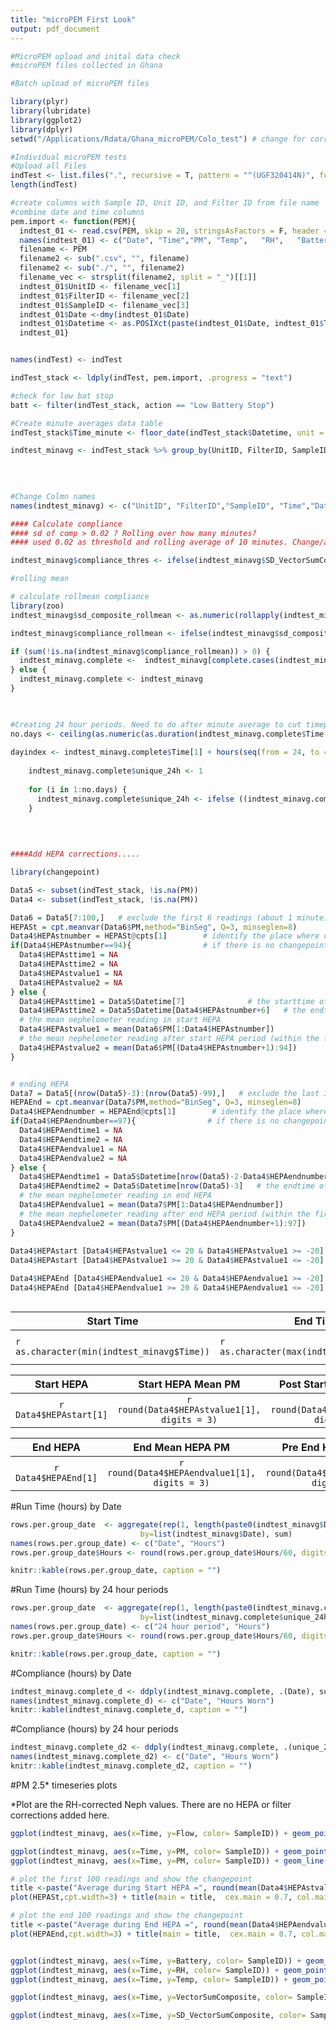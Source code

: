 ```yaml
---
title: "microPEM First Look"
output: pdf_document
---
```


```r


#MicroPEM upload and inital data check
#microPEM files collected in Ghana

#Batch upload of microPEM files

library(plyr)
library(lubridate)
library(ggplot2)
library(dplyr)
setwd("/Applications/Rdata/Ghana_microPEM/Colo_test") # change for correct file path

#Individual microPEM tests
#Upload all Files
indTest <- list.files(".", recursive = T, pattern = "^(UGF320414N)", full.names = T) #can edit pattern based on file name you want. '
length(indTest)

#create columns with Sample ID, Unit ID, and Filter ID from file name
#combine date and time columns
pem.import <- function(PEM){
  indtest_01 <- read.csv(PEM, skip = 28, stringsAsFactors = F, header = T, row.names = NULL)  
  names(indtest_01) <- c("Date", "Time","PM", "Temp",	"RH",	"Battery",	"InletPress",	"FlowOrificePress",	"Flow",	"Xaxis",	"Yaxis",	"Zaxis",	"VectorSumComposite", "action", "Wearing Compliance", "ValidityWearingCompliance validation")
  filename <- PEM
  filename2 <- sub(".csv", "", filename)
  filename2 <- sub("./", "", filename2)
  filename_vec <- strsplit(filename2, split = "_")[[1]]
  indtest_01$UnitID <- filename_vec[1] 
  indtest_01$FilterID <- filename_vec[2]
  indtest_01$SampleID <- filename_vec[3]
  indtest_01$Date <-dmy(indtest_01$Date)
  indtest_01$Datetime <- as.POSIXct(paste(indtest_01$Date, indtest_01$Time), origin="1970-01-01",format = "%Y-%m-%d %H:%M:%S",tz='Africa/Accra')
  indtest_01}


names(indTest) <- indTest

indTest_stack <- ldply(indTest, pem.import, .progress = "text")

#check for low bat stop 
batt <- filter(indTest_stack, action == "Low Battery Stop")

#Create minute averages data table
indTest_stack$Time_minute <- floor_date(indTest_stack$Datetime, unit = "minute")

indtest_minavg <- indTest_stack %>% group_by(UnitID, FilterID, SampleID, Time_minute) %>% summarise(Date[1], mean(PM, na.rm = TRUE), mean(Temp, na.rm = TRUE),
                                                                                  mean(RH, na.rm = TRUE),mean(Battery, na.rm = TRUE), mean(InletPress, na.rm = TRUE),
                                                                                  mean(FlowOrificePress, na.rm = TRUE), mean(Flow, na.rm = TRUE),
                                                                                  mean(VectorSumComposite, na.rm = TRUE), sd(VectorSumComposite, na.rm = TRUE) )

#Change Colmn names
names(indtest_minavg) <- c("UnitID", "FilterID","SampleID", "Time","Date","PM",	"Temp","RH","Battery","InletPress",	"FlowOrificePress",	"Flow",	"VectorSumComposite", "SD_VectorSumComposite")

#### Calculate compliance
#### sd of comp > 0.02 ? Rolling over how many minutes? 
#### used 0.02 as threshold and rolling average of 10 minutes. Change/adjust if needed

indtest_minavg$compliance_thres <- ifelse(indtest_minavg$SD_VectorSumComposite > 0.02, 1, 0)

#rolling mean 

# calculate rollmean compliance
library(zoo)
indtest_minavg$sd_composite_rollmean <- as.numeric(rollapply(indtest_minavg$compliance_thres, width=10,  FUN = mean, align = "center", na.rm = TRUE, fill = NA)) 

indtest_minavg$compliance_rollmean <- ifelse(indtest_minavg$sd_composite_rollmean > 0, 1, 0)

if (sum(!is.na(indtest_minavg$compliance_rollmean)) > 0) {
  indtest_minavg.complete <-  indtest_minavg[complete.cases(indtest_minavg),] 
} else {
  indtest_minavg.complete <- indtest_minavg
}
    


#Creating 24 hour periods. Need to do after minute average to cut timepoints without PM data (i.e when the USB is connected)
no.days <- ceiling(as.numeric(as.duration(indtest_minavg.complete$Time[nrow(indtest_minavg.complete)] - indtest_minavg.complete$Time[1]))/86400) # calculates the difference in time between last and first datetime observation (in seconds), transforms it into days and returns the ceiling of days
    
dayindex <- indtest_minavg.complete$Time[1] + hours(seq(from = 24, to = no.days*24, by = 24))
    
    indtest_minavg.complete$unique_24h <- 1
    
    for (i in 1:no.days) { 
      indtest_minavg.complete$unique_24h <- ifelse ((indtest_minavg.complete$Time > dayindex[i]),  i+1, indtest_minavg.complete$unique_24h)
    } 
    
    

  
####Add HEPA corrections.....

library(changepoint)

Data5 <- subset(indTest_stack, !is.na(PM))
Data4 <- subset(indTest_stack, !is.na(PM))

Data6 = Data5[7:100,]   # exclude the first 6 readings (about 1 minute)
HEPASt = cpt.meanvar(Data6$PM,method="BinSeg", Q=3, minseglen=8)
Data4$HEPAstnumber = HEPASt@cpts[1]        # identify the place where changepoint is
if(Data4$HEPAstnumber==94){                # if there is no changepoint in the first 100 readings then no start HEPA
  Data4$HEPAsttime1 = NA
  Data4$HEPAsttime2 = NA
  Data4$HEPAstvalue1 = NA
  Data4$HEPAstvalue2 = NA
} else {
  Data4$HEPAsttime1 = Data5$Datetime[7]              # the starttime of start HEPA
  Data4$HEPAsttime2 = Data5$Datetime[Data4$HEPAstnumber+6]   # the endtime of start HEPA
  # the mean nephelometer reading in start HEPA
  Data4$HEPAstvalue1 = mean(Data6$PM[1:Data4$HEPAstnumber]) 
  # the mean nephelometer reading after start HEPA period (within the first 100 readings)
  Data4$HEPAstvalue2 = mean(Data6$PM[(Data4$HEPAstnumber+1):94])
}


# ending HEPA
Data7 = Data5[(nrow(Data5)-3):(nrow(Data5)-99),]   # exclude the last 3 readings (about 30 secs)
HEPAEnd = cpt.meanvar(Data7$PM,method="BinSeg", Q=3, minseglen=8)
Data4$HEPAendnumber = HEPAEnd@cpts[1]        # identify the place where changepoint is
if(Data4$HEPAendnumber==97){                # if there is no changepoint in the last 100 readings then no start HEPA
  Data4$HEPAendtime1 = NA
  Data4$HEPAendtime2 = NA
  Data4$HEPAendvalue1 = NA
  Data4$HEPAendvalue2 = NA
} else {
  Data4$HEPAendtime1 = Data5$Datetime[nrow(Data5)-2-Data4$HEPAendnumber]              # the starttime of end HEPA
  Data4$HEPAendtime2 = Data5$Datetime[nrow(Data5)-3]   # the endtime of end HEPA
  # the mean nephelometer reading in end HEPA
  Data4$HEPAendvalue1 = mean(Data7$PM[1:Data4$HEPAendnumber]) 
  # the mean nephelometer reading after end HEPA period (within the first 100 readings)
  Data4$HEPAendvalue2 = mean(Data7$PM[(Data4$HEPAendnumber+1):97])
}
  
Data4$HEPAstart [Data4$HEPAstvalue1 <= 20 & Data4$HEPAstvalue1 >= -20] <- "Yes"
Data4$HEPAstart [Data4$HEPAstvalue1 >= 20 & Data4$HEPAstvalue1 <= -20] <- "No"

Data4$HEPAEnd [Data4$HEPAendvalue1 <= 20 & Data4$HEPAendvalue1 >= -20] <- "Yes"
Data4$HEPAEnd [Data4$HEPAendvalue1 >= 20 & Data4$HEPAendvalue1 <= -20] <- "No"



```

Start Time | End Time | Run Time | Mean PM | Median PM | Unit ID | Filter ID | SampleID
-----------|----------|-----------|--------|----------|-----------|----------|------
`r as.character(min(indtest_minavg$Time))`  | `r as.character(max(indtest_minavg$Time))` | `r paste(round(nrow(indtest_minavg)/60, digits = 1), "hours")` |`r paste(round(mean(indtest_minavg$PM, na.rm = T), digits = 1), "ug/m^3")` |`r paste(round(median(indtest_minavg$PM, na.rm = T), digits = 1), "ug/m^3")`| `r indtest_minavg$UnitID[1]`| `r indtest_minavg$FilterID[1]`| `r indtest_minavg$SampleID[1]`


Start HEPA|Start HEPA Mean PM | Post Start HEPA Mean PM
:----------:|:--------------:|:----------:|:-------------:
`r Data4$HEPAstart[1]` |`r round(Data4$HEPAstvalue1[1], digits = 3) ` | `r round(Data4$HEPAstvalue2[1], digits = 3) `  



End HEPA | End Mean HEPA PM | Pre End HEPA Mean PM | Low Battery Stop?
:----------:|:-------------:|:-------------:|:-------------:
`r Data4$HEPAEnd[1]`  | `r round(Data4$HEPAendvalue1[1], digits = 3) ` | `r round(Data4$HEPAendvalue2[1], digits = 3) ` | `r as.character(batt$action)`



#Run Time (hours) by Date

```r

rows.per.group_date  <- aggregate(rep(1, length(paste0(indtest_minavg$Date))),
                             by=list(indtest_minavg$Date), sum)
names(rows.per.group_date) <- c("Date", "Hours")
rows.per.group_date$Hours <- round(rows.per.group_date$Hours/60, digits = 1)

knitr::kable(rows.per.group_date, caption = "")
```

#Run Time (hours) by 24 hour periods

```r

rows.per.group_date  <- aggregate(rep(1, length(paste0(indtest_minavg.complete$unique_24h))),
                             by=list(indtest_minavg.complete$unique_24h), sum)
names(rows.per.group_date) <- c("24 hour period", "Hours")
rows.per.group_date$Hours <- round(rows.per.group_date$Hours/60, digits = 1)

knitr::kable(rows.per.group_date, caption = "")
```

#Compliance (hours) by Date 

```r


indtest_minavg.complete_d <- ddply(indtest_minavg.complete, .(Date), summarise,  hours_worn = round(sum((compliance_rollmean)/60, na.rm = TRUE), digits = 2))
names(indtest_minavg.complete_d) <- c("Date", "Hours Worn")
knitr::kable(indtest_minavg.complete_d, caption = "")

``` 

#Compliance (hours) by 24 hour periods

```r


indtest_minavg.complete_d2 <- ddply(indtest_minavg.complete, .(unique_24h), summarise,  hours_worn = round(sum((compliance_rollmean)/60, na.rm = TRUE), digits = 2))
names(indtest_minavg.complete_d2) <- c("Date", "Hours Worn")
knitr::kable(indtest_minavg.complete_d2, caption = "")

``` 

#PM 2.5* timeseries plots

*Plot are the RH-corrected Neph values. There are no HEPA or filter corrections added here.
```r

ggplot(indtest_minavg, aes(x=Time, y=Flow, color= SampleID)) + geom_point(color = "#00CCFF") + ggtitle("PM2.5")

ggplot(indtest_minavg, aes(x=Time, y=PM, color= SampleID)) + geom_point(color = "#00CCFF") + ggtitle("PM2.5")
ggplot(indtest_minavg, aes(x=Time, y=PM, color= SampleID)) + geom_line(color = "#00CCFF") + ggtitle("PM2.5")

# plot the first 100 readings and show the changepoint
title <-paste("Average during Start HEPA =", round(mean(Data4$HEPAstvalue1), digits = 3 ), "\n", "PM vs Time on 10 second base")
plot(HEPASt,cpt.width=3) + title(main = title,  cex.main = 0.7, col.main = "black") 

# plot the end 100 readings and show the changepoint
title <-paste("Average during End HEPA =", round(mean(Data4$HEPAendvalue1), digits = 3 ), "\n", "PM vs 'Reverse Time' on 10 second base")
plot(HEPAEnd,cpt.width=3) + title(main = title,  cex.main = 0.7, col.main = "black") 


ggplot(indtest_minavg, aes(x=Time, y=Battery, color= SampleID)) + geom_point(color = "#CC33CC") + ggtitle("Battery (V)")
ggplot(indtest_minavg, aes(x=Time, y=RH, color= SampleID)) + geom_point(color = "#666600") + ggtitle("RH (%)")
ggplot(indtest_minavg, aes(x=Time, y=Temp, color= SampleID)) + geom_point() + ggtitle("Temperature (C)")

ggplot(indtest_minavg, aes(x=Time, y=VectorSumComposite, color= SampleID)) + geom_point(color ="#00CC99") + ggtitle("Activity (g)")

ggplot(indtest_minavg, aes(x=Time, y=SD_VectorSumComposite, color= SampleID)) + geom_point(color = "#00CC99") + ggtitle("Standard Deviation of Activity")



```
